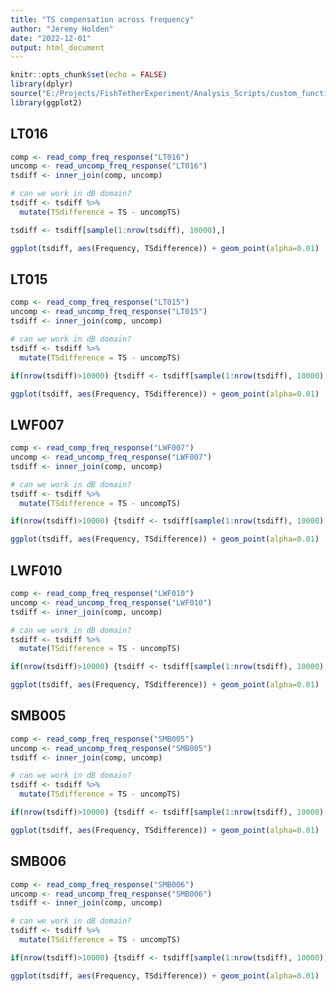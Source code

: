 ```yaml
---
title: "TS compensation across frequency"
author: "Jeremy Holden"
date: "2022-12-01"
output: html_document
---
```


```r
knitr::opts_chunk$set(echo = FALSE)
library(dplyr)
source("E:/Projects/FishTetherExperiment/Analysis_Scripts/custom_functions.R", echo=F)
library(ggplot2)
```

## LT016
```r
comp <- read_comp_freq_response("LT016")
uncomp <- read_uncomp_freq_response("LT016")
tsdiff <- inner_join(comp, uncomp)

# can we work in dB domain?
tsdiff <- tsdiff %>% 
  mutate(TSdifference = TS - uncompTS)

tsdiff <- tsdiff[sample(1:nrow(tsdiff), 10000),]
```


```r
ggplot(tsdiff, aes(Frequency, TSdifference)) + geom_point(alpha=0.01)
```

## LT015
```r
comp <- read_comp_freq_response("LT015")
uncomp <- read_uncomp_freq_response("LT015")
tsdiff <- inner_join(comp, uncomp)

# can we work in dB domain?
tsdiff <- tsdiff %>% 
  mutate(TSdifference = TS - uncompTS)

if(nrow(tsdiff)>10000) {tsdiff <- tsdiff[sample(1:nrow(tsdiff), 10000),]}
```


```r
ggplot(tsdiff, aes(Frequency, TSdifference)) + geom_point(alpha=0.01)
```

## LWF007
```r
comp <- read_comp_freq_response("LWF007")
uncomp <- read_uncomp_freq_response("LWF007")
tsdiff <- inner_join(comp, uncomp)

# can we work in dB domain?
tsdiff <- tsdiff %>% 
  mutate(TSdifference = TS - uncompTS)

if(nrow(tsdiff)>10000) {tsdiff <- tsdiff[sample(1:nrow(tsdiff), 10000),]}
```


```r
ggplot(tsdiff, aes(Frequency, TSdifference)) + geom_point(alpha=0.01)
```

## LWF010
```r
comp <- read_comp_freq_response("LWF010")
uncomp <- read_uncomp_freq_response("LWF010")
tsdiff <- inner_join(comp, uncomp)

# can we work in dB domain?
tsdiff <- tsdiff %>% 
  mutate(TSdifference = TS - uncompTS)

if(nrow(tsdiff)>10000) {tsdiff <- tsdiff[sample(1:nrow(tsdiff), 10000),]}
```


```r
ggplot(tsdiff, aes(Frequency, TSdifference)) + geom_point(alpha=0.01)
```

## SMB005
```r
comp <- read_comp_freq_response("SMB005")
uncomp <- read_uncomp_freq_response("SMB005")
tsdiff <- inner_join(comp, uncomp)

# can we work in dB domain?
tsdiff <- tsdiff %>% 
  mutate(TSdifference = TS - uncompTS)

if(nrow(tsdiff)>10000) {tsdiff <- tsdiff[sample(1:nrow(tsdiff), 10000),]}
```


```r
ggplot(tsdiff, aes(Frequency, TSdifference)) + geom_point(alpha=0.01)
```

## SMB006
```r
comp <- read_comp_freq_response("SMB006")
uncomp <- read_uncomp_freq_response("SMB006")
tsdiff <- inner_join(comp, uncomp)

# can we work in dB domain?
tsdiff <- tsdiff %>% 
  mutate(TSdifference = TS - uncompTS)

if(nrow(tsdiff)>10000) {tsdiff <- tsdiff[sample(1:nrow(tsdiff), 10000),]}
```


```r
ggplot(tsdiff, aes(Frequency, TSdifference)) + geom_point(alpha=0.01)
```
